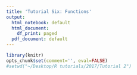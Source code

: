 ```yaml
---
title: 'Tutorial Six: Functions'
output:
  html_notebook: default
  html_document:
    df_print: paged
  pdf_document: default
---
```


```r
library(knitr)
opts_chunk$set(comment='', eval=FALSE)
#setwd("~/Desktop/R tutorials/2017/Tutorial 2")
```
